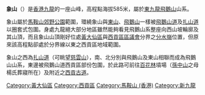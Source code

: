 {{Otheruses|subject=[[香港|香港]][[九龍|九龍]]的象山|other=象山的其他意思|象山}}
{{Infobox Mountain
| 名稱 = 象山
| 照片 = Tate's Cairn 1.jpg
| 照片說明 = 中央的山丘為東山,右面是象山,左面是大老山副峰
| 海拔 = {{convert|585|m|ft|0}}
| 位置 = [[香港|香港]][[新界|新界]]及[[九龍|九龍]]分界點
| 山脈 = [[飛鵝山|飛鵝山]]山系,[[九龍群山|九龍群山]]
| 相對高度 = 
| 座標 = {{coord|22|21|28.78|N|114|13|5.85|E}}
| 地形圖 = 
| 類別 =
| 年齡 = 
| 最近噴發 =
| 首次登頂 =
| 最容易的攀登路線 =[[衛奕信徑|衛奕信徑]]
| pushpin_map = Hong Kong
| pushpin_map_caption = 象山的位置
| latd=22 |latm=21 |lats=28.78 |latNS=N
| longd=114 |longm=13 |longs=5.85 |longEW=E
}}

'''象山'''（{{lang-en|Cheung Shan}}）是[[香港|香港]][[九龍|九龍]]的一座山峰，高程點海拔585米，屬於[[東九龍|東九龍]][[飛鵝山|飛鵝山]]山系。

象山屬於[[馬鞍山郊野公園|馬鞍山郊野公園]]範圍，環繞象山與[[東山_(香港)|東山]]、[[飛鵝山|飛鵝山]]一樣被[[飛鵝山道|飛鵝山道]]及[[扎山道|扎山道]]以圈套式包圍。身處九龍絕大部分地區雖然能夠看見飛鵝山系整座向西山坡輪廓及其山頂，而且象山山頂剛好位處[[黃大仙區|黃大仙區]]與[[西貢區|西貢區]][[區議會|區議會]]分界之[[分水嶺|分水嶺]]位置，但原來該高程點卻處於分界線以東之西貢區地域範圍。

象山之西為[[扎山道|扎山道]]（可眺望[[慈雲山|慈雲山]]），南、北分別與飛鵝山及東山相聯而成為飛鵝山山系，東邊被飛鵝山道西貢區部份包圍，於此路可前往[[百花林|百花林]]墳場（[[孫中山|孫中山]]之母楊氏葬寢所在）及附近之[[西貢古道|西貢古道]]。

{{HK-geo-stub}}

{{香港山峰}}

[[Category:黃大仙區|Category:黃大仙區]]
[[Category:西貢區|Category:西貢區]]
[[Category:馬鞍山_(香港)|Category:馬鞍山 (香港)]]
[[Category:新九龍|Category:新九龍]]